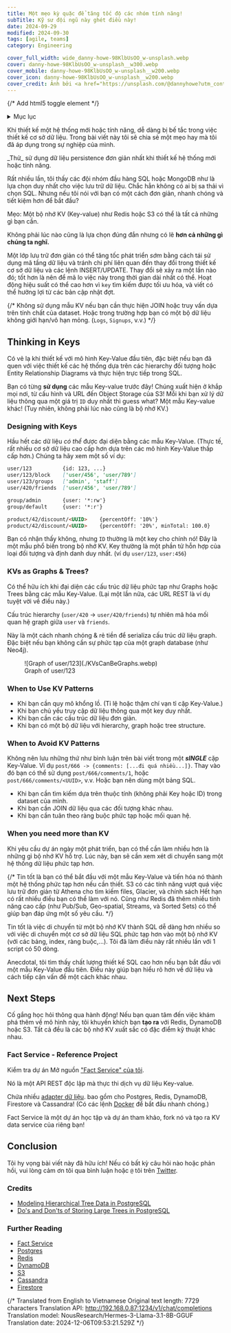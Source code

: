 ```yaml
---
title: Một mẹo kỳ quặc để tăng tốc độ các nhóm tính năng!
subTitle: Kỹ sư đội ngũ này ghét điều này!
date: 2024-09-29
modified: 2024-09-30
tags: [agile, teams]
category: Engineering

cover_full_width: wide_danny-howe-98KlbUsOO_w-unsplash.webp
cover: danny-howe-98KlbUsOO_w-unsplash__w300.webp
cover_mobile: danny-howe-98KlbUsOO_w-unsplash__w200.webp
cover_icon: danny-howe-98KlbUsOO_w-unsplash__w200.webp
cover_credit: Ảnh bởi <a href="https://unsplash.com/@dannyhowe?utm_content=creditCopyText&utm_medium=referral&utm_source=unsplash">Danny Howe</a> trên <a href="https://unsplash.com/photos/red-and-white-neon-light-signage-98KlbUsOO_w?utm_content=creditCopyText&utm_medium=referral&utm_source=unsplash">Unsplash</a>
---
```


{/* Add html5 toggle element */}

<details>
<summary>Mục lục</summary>

- [Đthink in Keys](#thinking-in-keys)
  - [Designing with Keys](#designing-with-keys)
  - [KVs as Graphs & Trees?](#kvs-as-graphs--trees)
  - [When to Use KV Patterns](#when-to-use-kv-patterns)
  - [When to Avoid KV Patterns](#when-to-avoid-kv-patterns)
  - [When you need more than KV](#when-you-need-more-than-kv)
- [Next Steps](#next-steps)
  - [Fact Service - Reference Project](#fact-service---reference-project)
- [Conclusion](#conclusion)
  - [Further Reading](#further-reading)

</details>

Khi thiết kế một hệ thống mới hoặc tính năng, dễ dàng bị bế tắc trong việc thiết kế cơ sở dữ liệu. Trong bài viết này tôi sẽ chia sẻ một mẹo hay mà tôi đã áp dụng trong sự nghiệp của mình.

<section class="breakout">
  _Thử_ sử dụng dữ liệu persistence đơn giản nhất khi thiết kế hệ thống mới hoặc tính năng.
</section>

Rất nhiều lần, tôi thấy các đội nhóm đầu hàng SQL hoặc MongoDB như là lựa chọn duy nhất cho việc lưu trữ dữ liệu. Chắc hẳn không có ai bị sa thải vì chọn SQL. Nhưng nếu tôi nói với bạn có một cách đơn giản, nhanh chóng và tiết kiệm hơn để bắt đầu?

Mẹo: Một bộ nhớ KV (Key-value) như Redis hoặc S3 có thể là tất cả những gì bạn cần.

Không phải lúc nào cũng là lựa chọn đúng đắn nhưng có lẽ **hơn cả những gì chúng ta nghĩ.**

Một lớp lưu trữ đơn giản có thể tăng tốc phát triển *sớm* bằng cách tái sử dụng mã tầng dữ liệu và tránh chi phí liên quan đến thay đổi trong thiết kế cơ sở dữ liệu và các lệnh INSERT/UPDATE. Thay đổi sẽ xảy ra một lần nào đó; tốt hơn là nên để mã lo việc này trong thời gian dài nhất có thể. Hoạt động hiệu suất có thể cao hơn vì `key` tìm kiếm được tối ưu hóa, và viết có thể hưởng lợi từ các bản cập nhật đợt.

{/* Không sử dụng mẫu KV nếu bạn cần thực hiện JOIN hoặc truy vấn dựa trên tính chất của dataset. Hoặc trong trường hợp bạn có một bộ dữ liệu không giới hạn/vô hạn mỏng. (`Logs`, `Signups`, v.v.) */}

## Thinking in Keys

Có vẻ lạ khi thiết kế với mô hình Key-Value đầu tiên, đặc biệt nếu bạn đã quen với việc thiết kế các hệ thống dựa trên các hierarchy đối tượng hoặc Entity Relationship Diagrams và thực hiện trực tiếp trong SQL.

Bạn có từng **sử dụng** các mẫu Key-value trước đây! Chúng xuất hiện ở khắp mọi nơi, từ cấu hình và URL đến Object Storage của S3! Mỗi khi bạn xử lý dữ liệu thông qua một giá trị `ID` duy nhất thì guess what? Một mẫu Key-value khác! (Tuy nhiên, không phải lúc nào cũng là bộ nhớ KV.)

### Designing with Keys

Hầu hết các dữ liệu _có thể_ được đại diện bằng các mẫu Key-Value. (Thực tế, rất nhiều cơ sở dữ liệu cao cấp hơn dựa trên các mô hình Key-Value thấp cấp hơn.) Chúng ta hãy xem một số ví dụ:

```markdown
user/123          {id: 123, ...}
user/123/block    ['user/456', 'user/789']
user/123/groups   ['admin', 'staff']
user/420/friends  ['user/456', 'user/789']

group/admin       {user: '*:rw'}
group/default     {user: '*:r'}

product/42/discount/<UUID>    {percentOff: '10%'}
product/42/discount/<UUID>    {percentOff: '20%', minTotal: 100.0}
```

Bạn có nhận thấy không, nhưng `ID` thường là một key cho chính nó! Đây là một mẫu phổ biến trong bộ nhớ KV. Key thường là một phần tử hỗn hợp của loại đối tượng và định danh duy nhất. (ví dụ `user/123`, `user:456`)

### KVs as Graphs & Trees?

Có thể hữu ích khi đại diện các cấu trúc dữ liệu phức tạp như Graphs hoặc Trees bằng các mẫu Key-Value. (Lại một lần nữa, các URL REST là ví dụ tuyệt vời về điều này.)

Cấu trúc hierarchy (`user/420` -> `user/420/friends`) tự nhiên mã hóa mối quan hệ graph giữa `user` và `friends`.

Này là một cách nhanh chóng & rẻ tiền để serializa cấu trúc dữ liệu graph. Đặc biệt nếu bạn không cần sự phức tạp của một graph database (như Neo4j).

<figure>
![Graph of user/123](./KVsCanBeGraphs.webp)
<figcaption>Graph of user/123</figcaption>
</figure>

### When to Use KV Patterns

- Khi bạn cần quy mô khổng lồ. (Tỉ lệ hoặc thậm chí vạn tỉ cặp Key-Value.)
- Khi bạn chủ yếu truy cập dữ liệu thông qua một key duy nhất.
- Khi bạn cần các cấu trúc dữ liệu đơn giản.
- Khi bạn có một bộ dữ liệu với hierarchy, graph hoặc tree structure.

### When to Avoid KV Patterns

Không nên lưu những thứ như bình luận trên bài viết trong một _**sINGLE**_ cặp Key-Value. Ví dụ `post/666 -> {comments: [...đi quá nhiều...]}`. Thay vào đó bạn có thể sử dụng `post/666/comments/1`, hoặc `post/666/comments/<UUID>`, v.v. Hoặc bạn nên dùng một bảng SQL.

- Khi bạn cần tìm kiếm dựa trên thuộc tính (không phải Key hoặc ID) trong dataset của mình.
- Khi bạn cần JOIN dữ liệu qua các đối tượng khác nhau.
- Khi bạn cần tuân theo ràng buộc phức tạp hoặc mối quan hệ.

### When you need more than KV

Khi yêu cầu dự án ngày một phát triển, bạn có thể cần làm nhiều hơn là những gì bộ nhớ KV hỗ trợ. Lúc này, bạn sẽ cần xem xét di chuyển sang một hệ thống dữ liệu phức tạp hơn.

{/* Tin tốt là bạn có thể bắt đầu với một mẫu Key-Value và tiến hóa nó thành một hệ thống phức tạp hơn nếu cần thiết. S3 có các tính năng vượt quá việc lưu trữ đơn giản từ Athena cho tìm kiếm files, Glacier, và chính sách Hết hạn có rất nhiều điều bạn có thể làm với nó. Cũng như Redis đã thêm nhiều tính năng cao cấp (như Pub/Sub, Geo-spatial, Streams, và Sorted Sets) có thể giúp bạn đáp ứng một số yêu cầu. */}

Tin tốt là việc di chuyển từ một bộ nhớ KV thành SQL dễ dàng hơn nhiều so với việc di chuyển một cơ sở dữ liệu SQL phức tạp hơn vào một bộ nhớ KV (với các bảng, index, ràng buộc,...). Tôi đã làm điều này rất nhiều lần với 1 script có 50 dòng.

Anecdotal, tôi tìm thấy chất lượng thiết kế SQL cao hơn nếu bạn bắt đầu với một mẫu Key-Value đầu tiên. Điều này giúp bạn hiểu rõ hơn về dữ liệu và cách tiếp cận vấn đề một cách khác nhau.

## Next Steps

Cố gắng học hỏi thông qua hành động! Nếu bạn quan tâm đến việc khám phá thêm về mô hình này, tôi khuyến khích bạn **tạo ra** với Redis, DynamoDB hoặc S3.
Tất cả đều là các bộ nhớ KV xuất sắc có đặc điểm kỹ thuật khác nhau.

### Fact Service - Reference Project

Kiểm tra dự án Mở nguồn ["Fact Service" của tôi](https://github.com/justsml/fact-service).

Nó là một API REST độc lập mà thực thi dịch vụ dữ liệu Key-value.

Chứa nhiều [adapter dữ liệu](https://github.com/justsml/fact-service/tree/main/lib/providers).
bao gồm cho Postgres, Redis, DynamoDB, Firestore và Cassandra! (Có các lệnh [Docker](https://github.com/justsml/fact-service/tree/main/lib/providers) để bắt đầu nhanh chóng.)

Fact Service là một dự án học tập và dự án tham khảo, fork nó và tạo ra KV data service của riêng bạn!

## Conclusion

Tôi hy vọng bài viết này đã hữu ích! Nếu có bất kỳ câu hỏi nào hoặc phản hồi, vui lòng cảm ơn tôi qua bình luận hoặc `@` tôi trên [Twitter](https://twitter.com/justsml).

### Credits

- [Modeling Hierarchical Tree Data in PostgreSQL](https://leonardqmarcq.com/posts/modeling-hierarchical-tree-data)
- [Do's and Don'ts of Storing Large Trees in PostgreSQL](https://leonardqmarcq.com/posts/dos-and-donts-of-modeling-hierarchical-trees-in-postgres)

### Further Reading

- [Fact Service](https://github.com/justsml/fact-service)
- [Postgres](https://www.postgresql.org/)
- [Redis](https://redis.io/)
- [DynamoDB](https://aws.amazon.com/dynamodb/)
- [S3](https://aws.amazon.com/s3/)
- [Cassandra](https://cassandra.apache.org/)
- [Firestore](https://firebase.google.com/docs/firestore)

{/* Translated from English to Vietnamese
Original text length: 7729 characters
Translation API: http://192.168.0.87:1234/v1/chat/completions
Translation model: NousResearch/Hermes-3-Llama-3.1-8B-GGUF
Translation date: 2024-12-06T09:53:21.529Z */}


